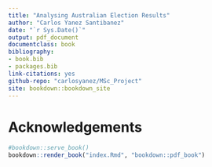 ```yaml
--- 
title: "Analysing Australian Election Results"
author: "Carlos Yanez Santibanez"
date: "`r Sys.Date()`"
output: pdf_document
documentclass: book
bibliography:
- book.bib
- packages.bib
link-citations: yes
github-repo: "carlosyanez/MSc_Project"
site: bookdown::bookdown_site
---
```


# Acknowledgements



```r
#bookdown::serve_book()
bookdown::render_book("index.Rmd", "bookdown::pdf_book")

```


